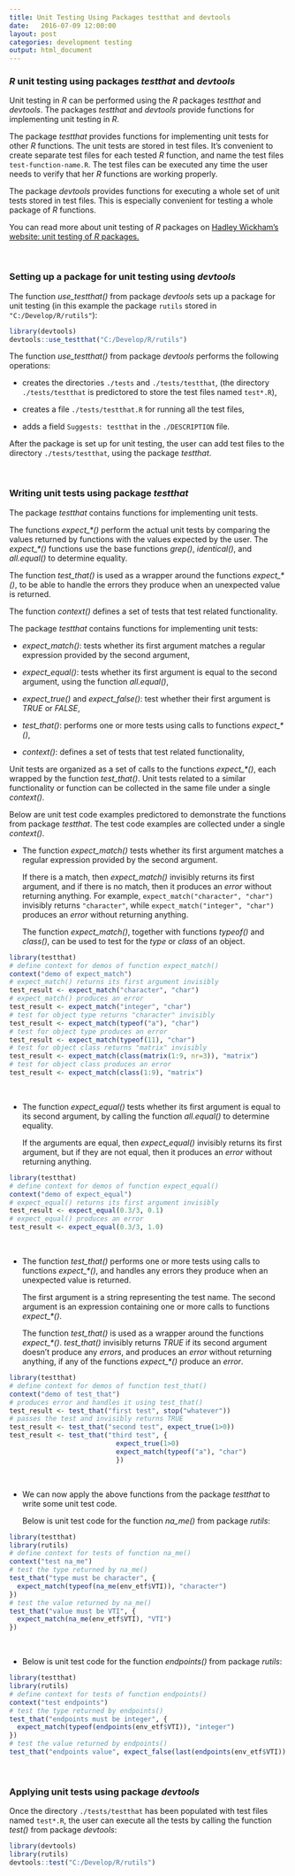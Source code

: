 ```yaml
---
title: Unit Testing Using Packages testthat and devtools
date:   2016-07-09 12:00:00
layout: post
categories: development testing
output: html_document
---
```


### *R* unit testing using packages *testthat* and *devtools*

Unit testing in *R* can be performed using the *R* packages *testthat* and *devtools*. 
The packages *testthat* and *devtools* provide functions for implementing unit testing in *R*.  

The package *testthat* provides functions for implementing unit tests for other *R* functions.  The unit tests are stored in test files.  It's convenient to create separate test files for each tested *R* function, and name the test files `test-function-name.R`.  The test files can be executed any time the user needs to verify that her *R* functions are working properly.  

The package *devtools* provides functions for executing a whole set of unit tests stored in test files.  This is especially convenient for testing a whole package of *R* functions. 

You can read more about unit testing of *R* packages on 
<a href="http://r-pkgs.had.co.nz/tests.html" target="_blank"> Hadley Wickham's website: unit testing of *R* packages. </a>

<br>


### Setting up a package for unit testing using *devtools*

The function *use_testthat()* from package *devtools* sets up a package for unit testing (in this example the package `rutils` stored in `"C:/Develop/R/rutils"`): 
```r
library(devtools)
devtools::use_testthat("C:/Develop/R/rutils")
```

The function *use_testthat()* from package *devtools* performs the following operations:

+ creates the directories `./tests` and `./tests/testthat`, (the directory `./tests/testthat` is predictored to store the test files named `test*.R`),

+ creates a file `./tests/testthat.R` for running all the test files,

+ adds a field `Suggests: testthat` in the `./DESCRIPTION` file.

After the package is set up for unit testing, the user can add test files to the 
directory `./tests/testthat`, using the package *testthat*. 

<br>


### Writing unit tests using package *testthat*

The package *testthat* contains functions for implementing unit tests. 

The functions *expect_\*()* perform the actual unit tests by comparing the values returned by functions with the values expected by the user.  The *expect_\*()* functions use the base functions *grep()*, *identical()*, and *all.equal()* to determine equality. 

The function *test_that()* is used as a wrapper around the functions *expect_\*()*, to be able to handle the errors they produce when an unexpected value is returned. 

The function *context()* defines a set of tests that test related functionality. 
 
The package *testthat* contains functions for implementing unit tests:

+ *expect_match()*: tests whether its first argument matches a regular expression provided by the second argument,

+ *expect_equal()*: tests whether its first argument is equal to the second argument, using the function *all.equal()*,

+ *expect_true()* and *expect_false()*: test whether their first argument is *TRUE* or *FALSE*,

+ *test_that()*: performs one or more tests using calls to functions *expect_\*()*,

+ *context()*: defines a set of tests that test related functionality,

Unit tests are organized as a set of calls to the functions *expect_\*()*, each wrapped by the function *test_that()*. 
Unit tests related to a similar functionality or function can be collected in the same file under a single *context()*.

Below are unit test code examples predictored to demonstrate the functions from package *testthat*.  The test code examples are collected under a single *context()*. 

+ The function *expect_match()* tests whether its first argument matches a regular expression provided by the second argument.

    If there is a match, then *expect_match()* invisibly returns its first argument, and if there is no match, then it produces an *error* without returning anything.
For example, `expect_match("character", "char")` invisibly returns `"character"`, while `expect_match("integer", "char")` produces an *error* without returning anything.

    The function *expect_match()*, together with functions *typeof()* and *class()*, can be used to test for the *type* or *class* of an object.

```r
library(testthat)
# define context for demos of function expect_match()
context("demo of expect_match")
# expect_match() returns its first argument invisibly
test_result <- expect_match("character", "char")
# expect_match() produces an error
test_result <- expect_match("integer", "char")
# test for object type returns "character" invisibly
test_result <- expect_match(typeof("a"), "char")
# test for object type produces an error
test_result <- expect_match(typeof(11), "char")
# test for object class returns "matrix" invisibly
test_result <- expect_match(class(matrix(1:9, nr=3)), "matrix")
# test for object class produces an error
test_result <- expect_match(class(1:9), "matrix")
```
<br>

+ The function *expect_equal()* tests whether its first argument is equal to its second argument, by calling the function *all.equal()* to determine equality. 

    If the arguments are equal, then *expect_equal()* invisibly returns its first argument, but if they are not equal, then it produces an *error* without returning anything.

```r
library(testthat)
# define context for demos of function expect_equal()
context("demo of expect_equal")
# expect_equal() returns its first argument invisibly
test_result <- expect_equal(0.3/3, 0.1)
# expect_equal() produces an error
test_result <- expect_equal(0.3/3, 1.0)
```
<br>

+ The function *test_that()* performs one or more tests using calls to functions *expect_\*()*, and handles any errors they produce when an unexpected value is returned. 

    The first argument is a string representing the test name.  The second argument is an expression containing one or more calls to functions *expect_\*()*. 

    The function *test_that()* is used as a wrapper around the functions *expect_\*()*.
*test_that()* invisibly returns *TRUE* if its second argument doesn't produce any *errors*, and produces an *error* without returning anything, if any of the functions *expect_\*()* produce an *error*.

```r
library(testthat)
# define context for demos of function test_that()
context("demo of test_that")
# produces error and handles it using test_that()
test_result <- test_that("first test", stop("whatever"))
# passes the test and invisibly returns TRUE
test_result <- test_that("second test", expect_true(1>0))
test_result <- test_that("third test", {
                           expect_true(1>0) 
                           expect_match(typeof("a"), "char")
                           })
```
<br>

+ We can now apply the above functions from the package *testthat* to write some unit test code.

    Below is unit test code for the function *na_me()* from package *rutils*:

```r
library(testthat)
library(rutils)
# define context for tests of function na_me()
context("test na_me")
# test the type returned by na_me()
test_that("type must be character", {
  expect_match(typeof(na_me(env_etf$VTI)), "character")
})
# test the value returned by na_me()
test_that("value must be VTI", {
  expect_match(na_me(env_etf$VTI), "VTI")
})
```

<br>

+ Below is unit test code for the function *endpoints()* from package *rutils*:

```r
library(testthat)
library(rutils)
# define context for tests of function endpoints()
context("test endpoints")
# test the type returned by endpoints()
test_that("endpoints must be integer", {
  expect_match(typeof(endpoints(env_etf$VTI)), "integer")
})
# test the value returned by endpoints()
test_that("endpoints value", expect_false(last(endpoints(env_etf$VTI)) > NROW(env_etf$VTI)))
```

<br>


### Applying unit tests using package *devtools*

Once the directory `./tests/testthat` has been populated with test files named `test*.R`, the user can execute all the tests by calling the function *test()* from package *devtools*: 
```r
library(devtools)
library(rutils)
devtools::test("C:/Develop/R/rutils")
```

